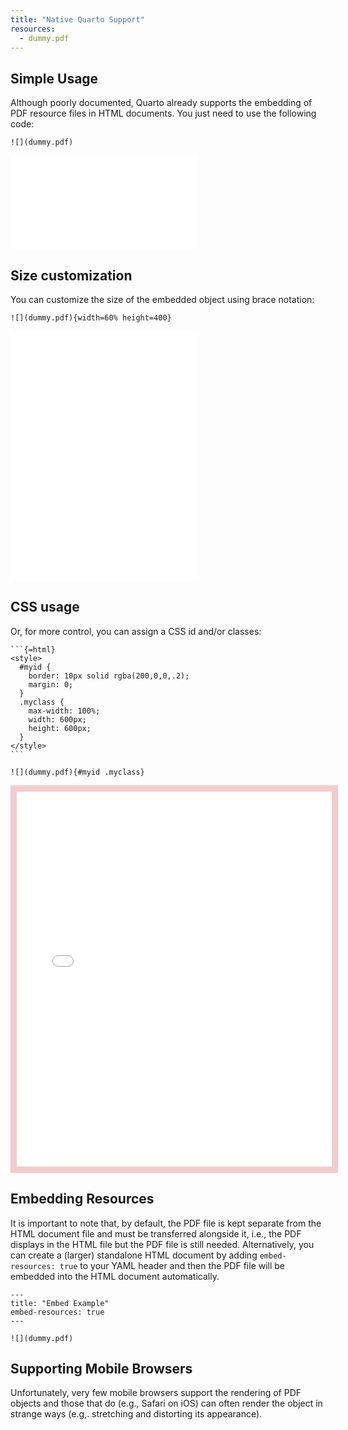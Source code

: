 ---
title: "Native Quarto Support"
resources: 
  - dummy.pdf
---

## Simple Usage

Although poorly documented, Quarto already supports the embedding of PDF resource files in HTML documents. You just need to use the following code:

`![](dummy.pdf)`

![](dummy.pdf)


## Size customization

You can customize the size of the embedded object using brace notation:

`![](dummy.pdf){width=60% height=400}`

![](dummy.pdf){width=60% height=400}

## CSS usage

Or, for more control, you can assign a CSS id and/or classes:

````
```{=html}
<style>
  #myid {
    border: 10px solid rgba(200,0,0,.2);
    margin: 0;
  }
  .myclass {
    max-width: 100%;
    width: 600px;
    height: 600px;
  }
</style>
```
````

```{=html}
<style>
  #myid {
    border: 10px solid rgba(200,0,0,.2);
    margin: 0;
  }
  .myclass {
    max-width: 100%;
    width: 600px;
    height: 600px;
  }
</style>
```

`![](dummy.pdf){#myid .myclass}`

![](dummy.pdf){#myid .myclass}

## Embedding Resources

It is important to note that, by default, the PDF file is kept separate from the HTML document file and must be transferred alongside it, i.e., the PDF displays in the HTML file but the PDF file is still needed. Alternatively, you can create a (larger) standalone HTML document by adding `embed-resources: true` to your YAML header and then the PDF file will be embedded into the HTML document automatically.

````
---
title: "Embed Example"
embed-resources: true
---

![](dummy.pdf)
````

## Supporting Mobile Browsers

Unfortunately, very few mobile browsers support the rendering of PDF objects and those that do (e.g., Safari on iOS) can often render the object in strange ways (e.g,. stretching and distorting its appearance).

